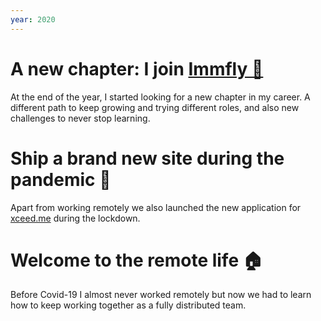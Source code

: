 ```yaml
---
year: 2020
---
```


# A new chapter: I join [Immfly 🛫](https://immfly.com)

At the end of the year, I started looking for a new chapter in my career. A different path to keep growing and trying different roles, and also new challenges to never stop learning.

# Ship a brand new site during the pandemic 🚀

Apart from working remotely we also launched the new application for [xceed.me](https://xceed.me) during the lockdown.

# Welcome to the remote life 🏠

Before Covid-19 I almost never worked remotely but now we had to learn how to keep working together as a fully distributed team.
